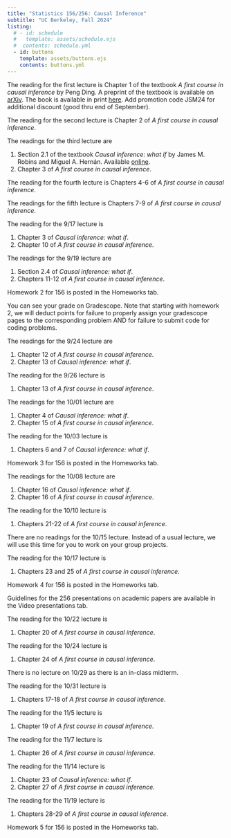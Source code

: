 ```yaml
---
title: "Statistics 156/256: Causal Inference"
subtitle: "UC Berkeley, Fall 2024"
listing:
  # - id: schedule
  #   template: assets/schedule.ejs
  #  contents: schedule.yml
  - id: buttons
    template: assets/buttons.ejs
    contents: buttons.yml
---
```


::: {#buttons}
:::


::: {.callout-note title="Readings week 1"}
The reading for the first lecture is Chapter 1 of the textbook _A first course in causal inference_ by Peng Ding.
A preprint of the textbook is available on [arXiv](https://arxiv.org/pdf/2305.18793). The book is available 
in print [here](https://www.routledge.com/A-First-Course-in-Causal-Inference/Ding/p/book/9781032758626). 
 Add promotion code JSM24 for additional discount (good thru end of
September). 
:::

::: {.callout-note title="Readings week 2"}
The reading for the second lecture is Chapter 2 of _A first course in causal inference_.

The readings for the third lecture are 

1. Section 2.1 of the textbook _Causal inference: what if_ by 
James M. Robins and Miguel A. Hernán. Available [online](https://www.hsph.harvard.edu/miguel-hernan/causal-inference-book/).
2. Chapter 3 of _A first course in causal inference_.
:::

::: {.callout-note title="Readings week 3"}
The reading for the fourth lecture is Chapters 4-6 of _A first course in causal inference_.

The readings for the fifth lecture is Chapters 7-9 of _A first course in causal inference_.
:::

::: {.callout-note title="Readings week 4"}
The reading for the 9/17 lecture is

1. Chapter 3 of  _Causal inference: what if_.
2. Chapter 10 of _A first course in causal inference_.

The readings for the 9/19 lecture are

1. Section 2.4 of  _Causal inference: what if_.
2. Chapters 11-12 of _A first course in causal inference_.
:::

::: {.callout-note title="Homework 2 posted"}
Homework 2 for 156 is posted in the Homeworks tab.
:::

::: {.callout-note title="Homework 1 and Reading assignment 1 grades released"}
You can see your grade on Gradescope. Note that starting with homework 2, we will deduct points for failure to properly assign your gradescope pages to the corresponding problem AND for failure to submit code for coding problems.
:::

::: {.callout-note title="Readings week 5"}
The readings for the 9/24 lecture are

1. Chapter 12 of _A first course in causal inference_.
2. Chapter 13 of  _Causal inference: what if_.

The reading for the 9/26 lecture is

1.  Chapter 13 of _A first course in causal inference_.
:::

::: {.callout-note title="Readings week 6"}
The readings for the 10/01 lecture are

1. Chapter 4 of _Causal inference: what if_.
2. Chapter 15 of _A first course in causal inference_. 

The reading for the 10/03 lecture is

1.  Chapters 6 and 7 of _Causal inference: what if_.
:::

::: {.callout-note title="Homework 3 posted"}
Homework 3 for 156 is posted in the Homeworks tab.
:::


::: {.callout-note title="Readings week 7"}
The readings for the 10/08 lecture are

1. Chapter 16 of _Causal inference: what if_.
2. Chapter 16 of _A first course in causal inference_. 

The reading for the 10/10 lecture is

1.  Chapters 21-22 of _A first course in causal inference_.
:::

::: {.callout-note title="Readings week 8"}
There are no readings for the 10/15 lecture. Instead of a usual lecture, we will use this time for you to work on your group projects. 

The reading for the 10/17 lecture is

1.  Chapters 23 and 25 of _A first course in causal inference_.
:::

::: {.callout-note title="Homework 4 posted"}
Homework 4 for 156 is posted in the Homeworks tab.
:::

::: {.callout-note title="Guidelines posted for 256 Paper Presentation Videos"}
Guidelines for the 256 presentations on academic papers are available in the Video presentations tab.
:::

::: {.callout-note title="Readings week 9"}
The reading for the 10/22 lecture is

1. Chapter 20 of _A first course in causal inference_. 

The reading for the 10/24 lecture is

1.  Chapter 24 of _A first course in causal inference_.
:::

::: {.callout-note title="Readings week 10"}
There is no lecture on 10/29 as there is an in-class midterm.

The reading for the 10/31 lecture is

1.  Chapters 17-18 of _A first course in causal inference_.
:::

::: {.callout-note title="Readings week 11"}
The reading for the 11/5 lecture is

1. Chapter 19 of _A first course in causal inference_. 

The reading for the 11/7 lecture is

1.  Chapter 26 of _A first course in causal inference_.
:::

::: {.callout-note title="Readings week 12"}
The reading for the 11/14 lecture is

1. Chapter 23 of _Causal inference: what if_.
2. Chapter 27 of _A first course in causal inference_. 

The reading for the 11/19 lecture is

1.  Chapters 28-29 of _A first course in causal inference_.
:::


::: {.callout-note title="Homework 5 posted"}
Homework 5 for 156 is posted in the Homeworks tab.
:::